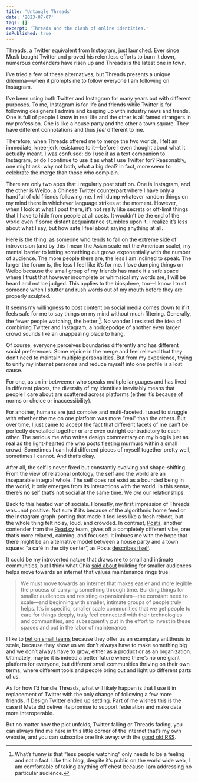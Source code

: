 ```yaml
---
title: 'Untangle Threads'
date: '2023-07-07'
tags: []
excerpt: 'Threads and the clash of online identities.'
isPublished: true
---
```


Threads, a Twitter equivalent from Instagram, just launched. Ever since Musk bought Twitter and proved his relentless efforts to burn it down, numerous contenders have risen up and Threads is the latest one in town. 

I’ve tried a few of these alternatives, but Threads presents a unique dilemma—when it prompts me to follow everyone I am following on Instagram. 

I’ve been using both Twitter and Instagram for many years but with different purposes. To me, Instagram is for life and friends while Twitter is for following designers I admire and keeping up with industry news and trends. One is full of people I know in real life and the other is all famed strangers in my profession. One is like a house party and the other a town square. They have different connotations and thus *feel* different to me.

Therefore, when Threads offered me to merge the two worlds, I felt an immediate, knee-jerk resistance to it—before I even thought about what it actually meant. I was confused: do I use it as a text companion to Instagram, or do I continue to use it as what I use Twitter for? Reasonably, one might ask: why not both, what a big deal? In fact, more seem to celebrate the merge than those who complain.

There are only two apps that I regularly post stuff on. One is Instagram, and the other is Weibo, a Chinese Twitter counterpart where I have only a handful of old friends following me. I will dump whatever random things on my mind there in whichever language strikes at the moment. However, when I look at what I post there, it’s not really like secrets or off-limit things that I have to hide from people at all costs. It wouldn’t be the end of the world even if some distant acquaintance stumbles upon it. I realize it’s less about what I say, but how safe I feel about saying anything at all. 

Here is the thing: as someone who tends to fall on the extreme side of introversion (and by this I mean the Asian scale not the American scale), my mental barrier to letting something out grows exponentially with the number of audience. The more people there are, the less I am inclined to speak. The larger the forum is, the less I feel like it’s for me. I love dumping things on Weibo because the small group of my friends has made it a safe space where I trust that however incomplete or whimsical my words are, I will be heard and not be judged. This applies to the biosphere, too—I know I trust someone when I stutter and rush words out of my mouth before they are properly sculpted. 

It seems my willingness to post content on social media comes down to if it feels safe for me to say things on my mind without much filtering. Generally, the fewer people watching, the better [^1]. No wonder I resisted the idea of combining Twitter and Instagram, a hodgepodge of another even larger crowd sounds like an unappealing place to hang. 

Of course, everyone perceives boundaries differently and has different social preferences. Some rejoice in the merge and feel relieved that they don’t need to maintain multiple personalities. But from my experience, trying to unify my internet personas and reduce myself into one profile is a lost cause. 

For one, as an in-betweener who speaks multiple languages and has lived in different places, the diversity of my identities inevitably means that people I care about are scattered across platforms (either it’s because of norms or choice or inaccessibility). 

For another, humans are just complex and multi-faceted. I used to struggle with whether the me on one platform was more “real” than the others. But over time, I just came to accept the fact that different facets of me can’t be perfectly dovetailed together or are even outright contradictory to each other. The serious me who writes design commentary on my blog is just as real as the light-hearted me who posts fleeting murmurs within a small crowd. Sometimes I can hold different pieces of myself together pretty well, sometimes I cannot. And that’s okay.

After all, the self is never fixed but constantly evolving and shape-shifting. From the view of relational ontology, the self and the world are an inseparable integral whole. The self does not exist as a bounded being in the world, it only emerges from its interactions with the world. In this sense, there’s no self that’s not social at the same time. We *are* our relationships. 

Back to this heated war of socials. Honestly, my first impression of Threads was...not positive. Not sure if it’s because of the algorithmic home feed or the Instagram graph-porting that made it feel less like a fresh reboot, but the whole thing felt noisy, loud, and crowded. In contrast, [Posts](https://posts.cv/), another contender from the [Read.cv](https://read.cv/e) team, gives off a completely different vibe, one that’s more relaxed, calming, and focused. It imbues me with the hope that there might be an alternative model between a house party and a town square: “a café in the city center”, as Posts [describes itself](https://posts.cv/about). 

It could be my introverted nature that draws me to small and intimate communities, but I think what Chia [said about](https://escapethealgorithm.substack.com/p/the-web-is-a-place-where-people-gathered) building for smaller audiences helps move towards an internet that values maintenance rings true:

> We must move towards an internet that makes easier and more legible the process of carrying something through time. Building things for smaller audiences and resisting expansionism—the constant need to scale—and beginning with smaller, intimate groups of people truly helps. It’s in specific, smaller scale communities that we get people to care for things deeply, truly feel connected with their technologies and communities, and subsequently put in the effort to invest in these spaces and put in the labor of maintenance. 

I like to [bet on small teams](https://www.notion.so/charlsy/Charlsy-as-a-Designer-d60da6d266e3419b861e422a6a910a80?pvs=4#1d5b43de07304bc4bea520570ca803f3) because they offer us an exemplary antithesis to scale, because they show us we don’t always have to make something big and we don’t always have to grow, either as a product or as an organization. Ultimately, maybe it is indeed a better future where there’s no one giant platform for everyone, but different small communities thriving on their own terms, where different tools and people bring out and light up different parts of us. 

As for how I’d handle Threads, what will likely happen is that I use it in replacement of Twitter with the only change of following a few more friends, if Design Twitter ended up settling. Part of me wishes this is the case if Meta did deliver its promise to support federation and make data more interoperable.

But no matter how the plot unfolds, Twitter falling or Threads fading, you can always find me here in this little corner of the internet that’s my own website, and you can subscribe one link away: with the [good old RSS](https://charlsyang.com/feed.xml).

[^1]: What’s funny is that “less people watching” only needs to be a feeling and not a fact. Like this blog, despite it’s public on the world wide web, I am comfortable of taking anything off chest because I am addressing no particular audience.
